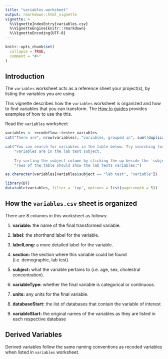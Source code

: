 ```yaml
---
title: "variables worksheet"
output: rmarkdown::html_vignette
vignette: >
  %\VignetteIndexEntry{variables.csv}     
  %\VignetteEngine{knitr::rmarkdown} 
  %\VignetteEncoding{UTF-8}
---
```


```r
knitr::opts_chunk$set(
  collapse = TRUE,
  comment = "#>"
)
```

## Introduction

The `variables` worksheet acts as a reference sheet your project(s), by listing the variables you are using. 

This vignette describes how the `variables` worksheet is organized and how to find variables that you can transform. The [How to guides](../how_to/recode_variables.html) provides examples of how to use the this. 

Read the `variables` worksheet

```r
variables <- recodeflow::tester_variables
cat("There are", nrow(variables), "variables, grouped in", sum(!duplicated(variables$section)), "sections and", sum(!duplicated(variables$subject)), "subjects that are available for transformation.")

```

```r
cat("You can search for variables in the table below. Try searching for the lab tests. There are", sum(variables$subject == "lab test"),
    "variables are in the lab test subject. 
    
    Try sorting the subject column by clicking the up beside the `subject` heading: the top", sum(variables$subject == "lab test"),
    "rows of the table should show the lab tests variables:") 

as.character(variables[variables$subject == "lab test", "variable"])
```

```r
library(DT)
datatable(variables, filter = 'top', options = list(pageLength = 5))
```

## How the `variables.csv` sheet is organized

There are 8 columns in this worksheet as follows:

1. **variable:** the name of the final transformed variable.

2. **label:** the shorthand label for the variable.

3. **labelLong:** a more detailed label for the variable.

4. **section:** the section where this variable could be found (i.e. demographic, lab test).

5. **subject:** what the variable pertains to (i.e. age, sex, cholestral concentration).

6. **variableType:** whether the final variable is categorical or continuous.

7. **units:** any units for the final variable.

8. **databaseStart:** the list of databases that contain the variable of interest

9. **variableStart:** the original names of the variables as they are listed in each respective database

## Derived Variables

Derived variables follow the same naming conventions as recoded variables when listed in `variables` worksheet. 



